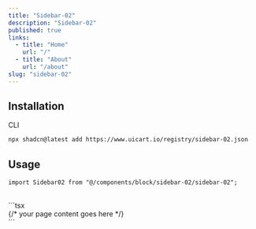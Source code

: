 ```yaml
---
title: "Sidebar-02"
description: "Sidebar-02"
published: true
links:
  - title: "Home"
    url: "/"
  - title: "About"
    url: "/about"
slug: "sidebar-02"
---
```


## Installation

<ComponentPreview name="sidebar-02" shouldExpand={true} />

<Tabs defaultValue="cli">

<TabsList>
  <TabsTrigger value="cli">CLI</TabsTrigger>
</TabsList>

<TabsContent value="cli">

```bash
npx shadcn@latest add https://www.uicart.io/registry/sidebar-02.json
```

</TabsContent>

</Tabs>

## Usage

```tsx
import Sidebar02 from "@/components/block/sidebar-02/sidebar-02";
```

<br />
```tsx
<div className="flex gap-2">
  <Sidebar02 />
  <main className="flex w-full justify-center text-5xl flex-col">
    {/* your page content goes here */}
  </main>
</div>
```
